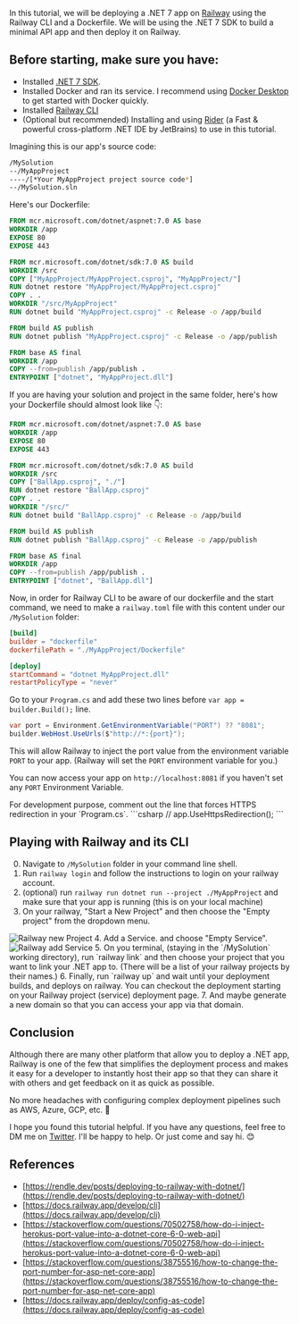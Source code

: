 
In this tutorial, we will be deploying a .NET 7 app on [Railway](https://railway.app/) using the Railway CLI and a Dockerfile. We will be using
the .NET 7 SDK to build a minimal API app and then deploy it on Railway.

## Before starting, make sure you have:
- Installed [.NET 7 SDK](https://dotnet.microsoft.com/en-us/download/dotnet/7.0).
- Installed Docker and ran its service. I recommend using [Docker Desktop](https://www.docker.com/products/docker-desktop) to get started with Docker quickly.
- Installed [Railway CLI](https://docs.railway.app/develop/cli)
- (Optional but recommended) Installing and using [Rider](https://www.jetbrains.com/rider/) (a Fast & powerful cross-platform .NET IDE by JetBrains) to
 use in this tutorial.

Imagining this is our app's source code:
```bash
/MySolution
--/MyAppProject
----/[*Your MyAppProject project source code*]
--/MySolution.sln
```

Here's our Dockerfile:
```dockerfile
FROM mcr.microsoft.com/dotnet/aspnet:7.0 AS base
WORKDIR /app
EXPOSE 80
EXPOSE 443

FROM mcr.microsoft.com/dotnet/sdk:7.0 AS build
WORKDIR /src
COPY ["MyAppProject/MyAppProject.csproj", "MyAppProject/"]
RUN dotnet restore "MyAppProject/MyAppProject.csproj"
COPY . .
WORKDIR "/src/MyAppProject"
RUN dotnet build "MyAppProject.csproj" -c Release -o /app/build

FROM build AS publish
RUN dotnet publish "MyAppProject.csproj" -c Release -o /app/publish

FROM base AS final
WORKDIR /app
COPY --from=publish /app/publish .
ENTRYPOINT ["dotnet", "MyAppProject.dll"]
```


<Note type='warning'>
If you are having your solution and project in the same folder, here's how your Dockerfile should almost look like 👇:
</Note>

```dockerfile
FROM mcr.microsoft.com/dotnet/aspnet:7.0 AS base
WORKDIR /app
EXPOSE 80
EXPOSE 443

FROM mcr.microsoft.com/dotnet/sdk:7.0 AS build
WORKDIR /src
COPY ["BallApp.csproj", "./"]
RUN dotnet restore "BallApp.csproj"
COPY . .
WORKDIR "/src/"
RUN dotnet build "BallApp.csproj" -c Release -o /app/build

FROM build AS publish
RUN dotnet publish "BallApp.csproj" -c Release -o /app/publish

FROM base AS final
WORKDIR /app
COPY --from=publish /app/publish .
ENTRYPOINT ["dotnet", "BallApp.dll"]
```


Now, in order for Railway CLI to be aware of our dockerfile and the start command, we need to make a `railway.toml` file with this content
under our `/MySolution` folder:

```toml
[build]
builder = "dockerfile"
dockerfilePath = "./MyAppProject/Dockerfile"

[deploy]
startCommand = "dotnet MyAppProject.dll"
restartPolicyType = "never"
```

Go to your `Program.cs` and add these two lines before `var app = builder.Build();` line.

```csharp
var port = Environment.GetEnvironmentVariable("PORT") ?? "8081";
builder.WebHost.UseUrls($"http://*:{port}");
```

This will allow Railway to
inject the port value from the environment variable `PORT` to your app. (Railway will set the `PORT` environment variable for you.)

You can now access your app on `http://localhost:8081` if you haven't set any `PORT` Environment Variable.

<Note type='warning'>
For development purpose, comment out the line that forces HTTPS redirection in your `Program.cs`.
```csharp
// app.UseHttpsRedirection();
```
</Note>

## Playing with Railway and its CLI

0. Navigate to `/MySolution` folder in your command line shell.
1. Run `railway login` and follow the instructions to login on your railway account.
2. (optional) run `railway run dotnet run --project ./MyAppProject` and make sure that your app is running (this is on your local machine)
3. On your railway, "Start a New Project" and then choose the "Empty project" from the dropdown menu.
<img src={Image_RailwayNewProject.src} width={400} height={100} alt="Railway new Project" />
4. Add a Service. and choose "Empty Service".
<img src={Image_RailwayAddService.src} width={400} height={100} alt="Railway add Service" />
5. On you terminal, (staying in the `/MySolution` working directory), run `railway link` and then choose your project that you want to link your .NET app to. (There will be a list of your railway projects by their names.)
6. Finally, run `railway up` and wait until your deployment builds, and deploys on railway. You can checkout the deployment starting on your Railway project (service) deployment page.
7. And maybe generate a new domain so that you can access your app via that domain.

## Conclusion
Although there are many other platform that allow you to deploy a .NET app, Railway is one of the few that simplifies the deployment process
and makes it easy for a developer to instantly host their app so that they can share it with others and get feedback on it as quick as possible.

No more headaches with configuring complex deployment pipelines such as AWS, Azure, GCP, etc. 🤦

I hope you found this tutorial helpful. If you have any questions, feel free to DM me on <a href="https://twitter.com/iliaaamiri">Twitter</a>.
I'll be happy to help. Or just come and say hi. 😊

## References
- [https://rendle.dev/posts/deploying-to-railway-with-dotnet/](https://rendle.dev/posts/deploying-to-railway-with-dotnet/)
- [https://docs.railway.app/develop/cli](https://docs.railway.app/develop/cli)
- [https://stackoverflow.com/questions/70502758/how-do-i-inject-herokus-port-value-into-a-dotnet-core-6-0-web-api](https://stackoverflow.com/questions/70502758/how-do-i-inject-herokus-port-value-into-a-dotnet-core-6-0-web-api)
- [https://stackoverflow.com/questions/38755516/how-to-change-the-port-number-for-asp-net-core-app](https://stackoverflow.com/questions/38755516/how-to-change-the-port-number-for-asp-net-core-app)
- [https://docs.railway.app/deploy/config-as-code](https://docs.railway.app/deploy/config-as-code)
